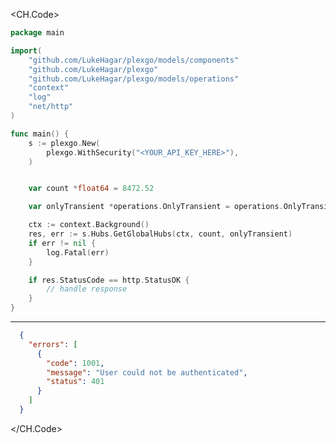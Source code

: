 
<CH.Code>
```go GetGlobalHubs.go
package main

import(
	"github.com/LukeHagar/plexgo/models/components"
	"github.com/LukeHagar/plexgo"
	"github.com/LukeHagar/plexgo/models/operations"
	"context"
	"log"
	"net/http"
)

func main() {
    s := plexgo.New(
        plexgo.WithSecurity("<YOUR_API_KEY_HERE>"),
    )


    var count *float64 = 8472.52

    var onlyTransient *operations.OnlyTransient = operations.OnlyTransientZero

    ctx := context.Background()
    res, err := s.Hubs.GetGlobalHubs(ctx, count, onlyTransient)
    if err != nil {
        log.Fatal(err)
    }

    if res.StatusCode == http.StatusOK {
        // handle response
    }
}
```
---

```json Example Response
  {
    "errors": [
      {
        "code": 1001,
        "message": "User could not be authenticated",
        "status": 401
      }
    ]
  }
```
</CH.Code>

